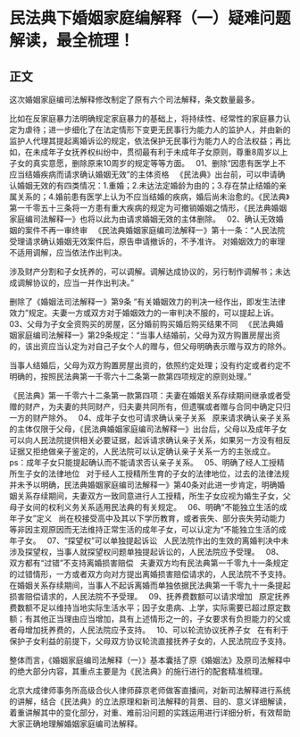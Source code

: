 # 民法典下婚姻家庭编解释（一）疑难问题解读，最全梳理！
## 正文

这次婚姻家庭编司法解释修改制定了原有六个司法解释，条文数量最多。

比如在反家庭暴力法明确规定家庭暴力的基础上，将持续性、经常性的家庭暴力认定为虐待；进一步细化了在法定情形下变更无民事行为能力人的监护人，并由新的监护人代理其提起离婚诉讼的规定，依法保护无民事行为能力人的合法权益；再比如，在未成年子女抚养权纠纷中，贯彻最有利于未成年子女原则，尊重8周岁以上子女的真实意愿，删除原来10周岁的规定等等方面。
 
01、删除“因患有医学上不应当结婚疾病而请求确认婚姻无效”的主体资格
 
《民法典》出台前，可以申请确认婚姻无效的有四类情况：1.重婚；2.未达法定婚龄为由的；3.存在禁止结婚的亲属关系的；4.婚前患有医学上认为不应当结婚的疾病，婚后尚未治愈的。《民法典》第一千零五十三条将一方患有重大疾病的规定为可撤销婚姻之情形，《民法典婚姻家庭编司法解释一》也将以此为由请求婚姻无效的主体删除。
 
02、确认无效婚姻的案件不再一审终审
 
《民法典婚姻家庭编司法解释一》第十一条：“人民法院受理请求确认婚姻无效案件后，原告申请撤诉的，不予准许。
对婚姻效力的审理不适用调解，应当依法作出判决。

涉及财产分割和子女抚养的，可以调解。调解达成协议的，另行制作调解书；未达成调解协议的，应当一并作出判决。”

删除了《婚姻法司法解释一》第9条 “有关婚姻效力的判决一经作出，即发生法律效力”规定。夫妻一方或双方对于婚姻效力的一审判决不服的，可以提起上诉。
 
03、父母为子女全资购买的房屋，区分婚前购买婚后购买结果不同
 
《民法典婚姻家庭编司法解释一》第29条规定：“当事人结婚前，父母为双方购置房屋出资的，该出资应当认定为对自己子女个人的赠与，但父母明确表示赠与双方的除外。

当事人结婚后，父母为双方购置房屋出资的，依照约定处理；没有约定或者约定不明确的，按照民法典第一千零六十二条第一款第四项规定的原则处理。”

《民法典》第一千零六十二条第一款第四项：夫妻在婚姻关系存续期间继承或者受赠的财产，为夫妻的共同财产，归夫妻共同所有，但遗嘱或者赠与合同中确定只归一方的财产除外。
 
04、成年子女也可请求确认亲子关系
 
原来请求确认亲子关系的主体仅限于父母，《民法典婚姻家庭编司法解释一》出台后，父母以及成年子女可以向人民法院提供相关必要证据，起诉请求确认亲子关系，如果另一方没有相反证据又拒绝做亲子鉴定的，人民法院可以认定确认亲子关系一方的主张成立。
 
ps：成年子女只能提起确认而不能请求否认亲子关系。
 
05、明确了经人工授精所生子女的法律地位
 
对于经人工授精所生育的子女的法律地位，过去的法律法规并未予以明确，民法典婚姻家庭编司法解释一》第40条对此进一步肯定，明确婚姻关系存续期间，夫妻双方一致同意进行人工授精，所生子女应视为婚生子女，父母子女间的权利义务关系适用民法典的有关规定。
 
06、明确“不能独立生活的成年子女”定义
 
尚在校接受高中及其以下学历教育，或者丧失、部分丧失劳动能力等非因主观原因而无法维持正常生活的成年子女，可以认定为“不能独立生活的成年子女。
 
07、“探望权”可以单独提起诉讼
 
人民法院作出的生效的离婚判决中未涉及探望权，当事人就探望权问题单独提起诉讼的，人民法院应予受理。
 
08、双方都有“过错”不支持离婚损害赔偿
 
夫妻双方均有民法典第一千零九十一条规定的过错情形，一方或者双方向对方提出离婚损害赔偿请求的，人民法院不予支持。在婚姻关系存续期间，当事人不起诉离婚而单独依据民法典第一千零九十一条提起损害赔偿请求的，人民法院不予受理。
 
09、抚养费数额可以请求增加
 
原定抚养费数额不足以维持当地实际生活水平；因子女患病、上学，实际需要已超过原定数额；有其他正当理由应当增加，具有上述情形之一的，子女要求有负担能力的父或者母增加抚养费的，人民法院应予支持。
 
10、可以轮流协议抚养子女
 
在有利于保护子女利益的前提下，父母双方协议轮流直接抚养子女的，人民法院应予支持。

整体而言，《婚姻家庭编司法解释（一）》基本囊括了原《婚姻法》及原司法解释中的绝大部分内容，其重点主要是为《民法典》的施行进行的配套精准梳理。

北京大成律师事务所高级合伙人律师薛京老师做客直播间，对新司法解释进行系统的讲解，结合《民法典》的立法原理和新司法解释的背景、目的、意义详细解读，着重讲解其中的变化部分，对重、难前沿问题的实践运用进行详细分析，有效帮助大家正确地理解婚姻家庭编司法解释。
 

 
